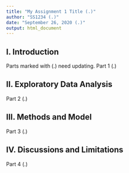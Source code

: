 ```yaml
---
title: "My Assignment 1 Title (.)"
author: "SS1234 (.)"
date: "September 26, 2020 (.)"
output: html_document
---
```


## I. Introduction 

Parts marked with (.) need updating. 
Part 1 (.)

## II. Exploratory Data Analysis

Part 2 (.)

## III. Methods and Model

Part 3 (.)

## IV. Discussions and Limitations

Part 4 (.)